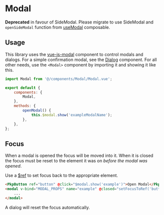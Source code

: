 

<Meta of={ModalStories} />

# Modal

**Deprecated** in favour of SideModal. Please migrate to use SideModal and `openSideModal` function from [useModal](../?path=/docs/composables-usemodal--docs#opensidemodal) composable.

## Usage

This library uses the [vue-js-modal](https://github.com/euvl/vue-js-modal) component to control modals and dialogs. For a simple confirmation modal, see the [Dialog](#/mixins/dialog) component. For all other needs, use the `<Modal>` component by importing it and showing it like this.

```js
import Modal from '@/components/Modal/Modal.vue';

export default {
	components: {
		Modal,
	},
	methods: {
		openModal() {
			this.$modal.show('exampleModalName');
		},
	},
};
```

## Focus

When a modal is opened the focus will be moved into it. When it is closed the focus must be reset to the element it was on _before the modal was opened_.

Use a [$ref](https://vuejs.org/v2/guide/components-edge-cases.html#Accessing-Child-Component-Instances-amp-Child-Elements) to set focus back to the appropriate element.

```html
<PkpButton ref="button" @click="$modal.show('example')">Open Modal</PkpButton>
<modal v-bind="MODAL_PROPS" name="example" @closed="setFocusToRef('button')">
	...
</modal>
```

A dialog will reset the focus automatically.

<ArgTypes />
